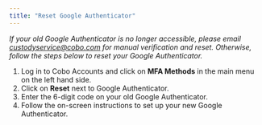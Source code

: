 ```yaml
---
title: "Reset Google Authenticator"
---
```


_If your old Google Authenticator is no longer accessible, please email custodyservice@cobo.com for manual verification and reset. Otherwise, follow the steps below to reset your Google Authenticator._

1) Log in to Cobo Accounts and click on **MFA Methods** in the main menu on the left hand side.
2) Click on **Reset** next to Google Authenticator.
3) Enter the 6-digit code on your old Google Authenticator.
4) Follow the on-screen instructions to set up your new Google Authenticator.